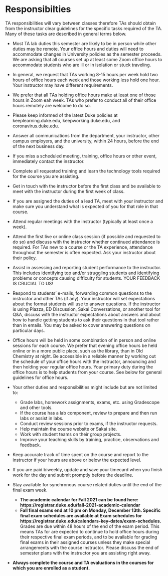 # Responsibilties 

TA responsibilities will vary between classes therefore TAs should obtain from the instructor clear guidelines for the specific tasks required of the TA. Many of these tasks are described in general terms below.

- Most TA lab duties this semester are likely to be in person while other duties may be remote. Your office hours and duties will need to accommodate changes in University policies as the semester proceeds.  We are asking that all courses set up at least some Zoom office hours to accommodate students who are ill or in isolation or stuck traveling. 

- In general, we request that TAs working 8-15 hours per week hold two hours of office hours each week and those working less hold one hour. Your instructor may have different requirements. 

- We prefer that all TAs holding office hours make at least one of those hours in Zoom eah week. TAs who prefer to conduct all of their office hours remotely are welcome to do so. 

- Please keep informed of the latest Duke policies at keeplearning.duke.edu, keepworking.duke.edu, and coronavirus.duke.edu. 

- Answer all communications from the department, your instructor, other campus employers, and the university, within 24 hours, before the end of the next business day.  

- If you miss a scheduled meeting, training, office hours or other event, immediately contact the instructor. 

- Complete all requested training and learn the technology tools required for the course you are assisting. 

- Get in touch with the instructor before the first class and be available to meet with the instructor during the first week of class. 

- If you are assigned the duties of a lead TA, meet with your instructor and make sure you understand what is expected of you for that role in that course.

- Attend regular meetings with the instructor (typically at least once a week). 

- Attend the first live or online class session (if possible and requested to do so) and discuss with the instructor whether continued attendance is required. For TAs new to a course or the TA experience, attendance throughout the semester is often expected. Ask your instructor about their policy.

- Assist in assessing and reporting student performance to the instructor. This includes identifying top and/or struggling students and identifying problems or concepts causing difficulty for students. YOUR FEEDBACK IS CRUCIAL TO US!  

- Respond to students' e-mails, forwarding common questions to the instructor and other TAs (if any). Your instructor will set expectations about the format students will use to answer questions. If the instructor is using Piazza, ED Discussion, Sakai Conversations, or another tool for Q&A, discuss with the instructor expectations about answers and about how to handle getting students to ask their questions in that tool rather than in emails. You may be asked to cover answering questions on particular days. 

- Office hours will be held in some combination of in person and online sessions for each course. We prefer that evening office hours be held online or in a more public place, such as the library, than in Old Chemistry at night. Be accessible in a reliable manner by working out the schedule of your office hours with the instructor, announcing and then holding your regular office hours. Your primary duty during the office hours is to help students from your course. See below for general guidelines for office hours. 

- Your other duties and responsibilities might include but are not limited to:
  - Grade labs, homework assignments, exams, etc. using Gradescope and other tools.
  - If the course has a lab component, review to prepare and then run labs or assist in labs. 
  - Conduct review sessions prior to exams, if the instructor requests.
  - Help maintain the course website or Sakai site.
  - Work with student teams on their group projects.
  - Improve your teaching skills by training, practice,  observations and feedback.

- Keep accurate track of time spent on the course and report to the instructor if your hours are above or below the expected level. 

- If you are paid biweekly, update and save your timecard when you finish work for the day and submit promptly before the deadline. 

- Stay available for synchronous course related duties until the end of the final exam week.
  - **The academic calendar for Fall 2021 can be found here: https://registrar.duke.edu/fall-2021-academic-calendar**
  - **Fall final exams end at 10 pm on Monday, December 13th. Specific final exam schedules are available at Exam schedules for https://registrar.duke.edu/calendars-key-dates/exam-schedules.** Grades are due within 48 hours of the end of the exam period. This means TAs for are expected to continue to hold office hours during their respective final exam periods, and to be available for grading final exams in their assigned courses unless they make special arrangements with the course instructor. Please discuss the end of semester plans with the instructor you are assisting right away. 

- **Always complete the course and TA evaluations in the courses for which you are enrolled as a student.**
